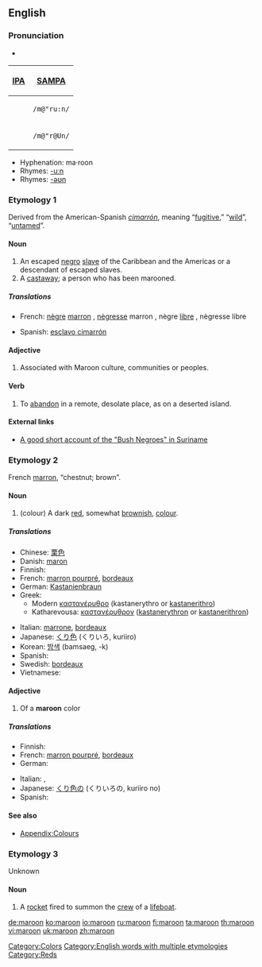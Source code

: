 {{wikipedia|dab=maroon}}
==English==

===Pronunciation===
* {{audio|en-uk-maroon.ogg|Audio (UK)}}
{| border=1 cellpadding=5
! [[w:IPA|IPA]] !! [[w:SAMPA|SAMPA]]
|-
| {{IPAchar|/məˈruːn/}} || <tt>/m@"ru:n/</tt>
|-
| {{IPAchar|/məˈrəʊn/}} || <tt>/m@"r@Un/</tt>
|}

* Hyphenation: ma·roon
* Rhymes: [[Rhymes:English:-uːn|-uːn]]
* Rhymes: [[Rhymes:English:-əʊn|-əʊn]]

===Etymology 1===
Derived from the American-Spanish ''[[cimarrón]]'', meaning “[[fugitive]],” “[[wild]]”, “[[untamed]]”.

====Noun====
{{wikipedia|Maroon (people)}}
{{en-noun}}

# An escaped [[negro]] [[slave]] of the Caribbean and the Americas or a descendant of escaped slaves.
# A [[castaway]]; a person who has been marooned.

=====Translations=====
{{trans-top|runaway slave}}
* French: [[nègre]] [[marron]] {{m}}, [[nègresse]] marron {{f}}, nègre [[libre]] {{m}}, nègresse libre {{f}}
{{trans-mid}}
* Spanish: [[esclavo cimarrón]] {{m}}
{{trans-bottom}}

{{trans-top|castaway}}
{{trans-mid}}
{{trans-bottom}}

====Adjective====
{{en-adj-notcomp}}

# Associated with Maroon culture, communities or peoples.

====Verb====
{{en-verb}}

# To [[abandon]] in a remote, desolate place, as on a deserted island.

====External links====
* [http://lucy.ukc.ac.uk/EthnoAtlas/Hmar/Cult_dir/Culture.7834 A good short account of the "Bush Negroes" in Suriname]

===Etymology 2===
French [[marron]], “chestnut; brown”.

====Noun====
{{wikipedia|Maroon (color)}}
{{en-noun}}

# (colour) A dark [[red]], somewhat [[brown]]ish, [[color|colour]].
#: {{color panel|2=800000}}

=====Translations=====
{{trans-top|dark red, somewhat brownish colour}}
* Chinese: [[栗色]]
* Danish: [[maron]]
* Finnish: {{t|fi|punaruskea}}
* French: [[marron pourpré]], [[bordeaux]]
* German: [[Kastanienbraun]] {{n}}
* Greek:
** Modern [[καστανέρυθρο]] (kastanerythro or [[kastanerithro]])
** Katharevousa: [[καστανέρυθρον]] ([[kastanerythron]] or [[kastanerithron]])
{{trans-mid}}
* Italian: [[marrone]], [[bordeaux]]
* Japanese: [[くり色]]  (くりいろ, kuriiro)
* Korean: [[밤색]] (bamsaeg, -k)
* Spanish: {{t-|es|castaño}}
* Swedish: [[bordeaux]]
* Vietnamese: {{t-|vi|hạt dẻ|xs=Vietnamese}}
{{trans-bottom}}

====Adjective====
{{en-adj-more}}

# {{colour}} Of a '''maroon''' color

=====Translations=====
{{trans-top|color}}
* Finnish: {{t|fi|punaruskea}}
* French: [[marron pourpré]], [[bordeaux]]
* German: {{t-|de|kastanienbraun}}
{{trans-mid}}
* Italian: {{t+|it|marrone}}, {{t+|it|rossastro}}
* Japanese: [[くり色]]の (くりいろの, kuriiro no)
* Spanish: {{t-|es|castaño}}
{{trans-bottom}}

====See also====
* [[Appendix:Colours]]

===Etymology 3===
Unknown

====Noun====
{{wikipedia|maroon (rocket)}}
{{en-noun}}

# {{nautical}} A [[rocket]] fired to summon the [[crew]] of a [[lifeboat]].

[[Category:Colors]]
[[Category:English words with multiple etymologies]]
[[Category:Reds]]

[[de:maroon]]
[[ko:maroon]]
[[io:maroon]]
[[ru:maroon]]
[[fi:maroon]]
[[ta:maroon]]
[[th:maroon]]
[[vi:maroon]]
[[uk:maroon]]
[[zh:maroon]]